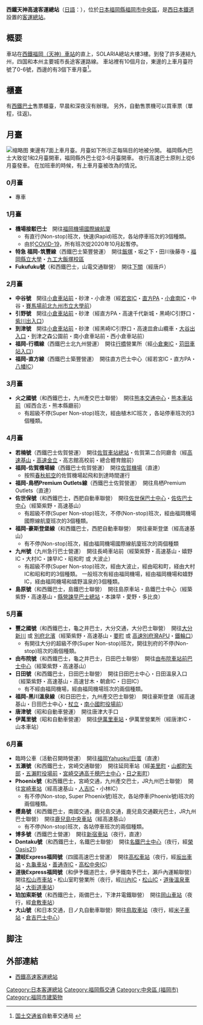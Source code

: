 {{Expand|time=2017-03-07T23:50:14+00:00}}
{{Infobox 轉運站|name={{lang|ja|西鉄天神高速バスターミナル}}<br />西鐵天神高速客運總站|logo=|image=[[File:Solaria_Terminal_Building_-_01.JPG|300px]]|location=[[日本|日本]][[福岡縣|福岡縣]][[福岡市|福岡市]][[中央區_(福岡市)|中央區]]天神2丁目1番1號|road=[[西鐵福岡（天神）車站|西鐵福岡（天神）車站]]的直上|opendate=1997年|closedate=|built=1997年|est_completion=|howtobuild=|floor=|use=|terminate=|via=}}
'''西鐵天神高速客運總站'''（[[日語|日語]]：{{lang|ja|西鉄天神高速バスターミナル}}），位於[[日本|日本]][[福岡縣|福岡縣]][[福岡市|福岡市]][[中央區_(福岡市)|中央區]]，是[[西日本鐵道|西日本鐵道]]設置的[[巴士總站|客運總站]]。

== 概要 ==
車站在[[西鐵福岡（天神）車站|西鐵福岡（天神）車站]]的直上，SOLARIA總站大樓3樓。到發了許多連結九州，四国和本州主要城市長途客運路線。
車站裡有10個月台，東邊的上車月臺符號了0-6號，西邊的有3個下車月臺<ref>[[国土交通省|国土交通省]]自動車交通局 {{PDFlink|[http://www.mlit.go.jp/jidosha/sesaku/jigyo/sonota/bus_term/ichiranhyou.pdf 一般バスターミナル現況]}}</ref>。

== 櫃臺 ==
有[[西鐵巴士|西鐵巴士]]售票櫃臺，早晨和深夜沒有辦理。
另外，自動售票機可以買車票（單程，往返)。

== 月臺 ==
[[File:Nishitetsu_Tenjin_Expressway_Bus_Terminal_Information_Map.svg|缩略图]]
東邊有7面上車月臺。月臺如下所示正每隔目的地被分開。
福岡縣內巴士大致從1和2月臺開車，福岡縣外巴士從3-6月臺開車。
夜行高速巴士原則上從6月臺發車。
在加班車的時候，有上車月臺被改為的情況。

=== 0月臺 ===
* 專車

=== 1月臺 ===
* '''機場接駁巴士'''　開往[[福岡機場|福岡機場國際線航廈]] 
** 有直行(Non-stop)班次，快速(Rapid)班次，各站停車班次的3個種類。
** 由於[[2019冠状病毒病疫情|COVID-19]]，所有班次從2020年10月起暫停。
* '''特急 福岡-筑豐線'''（西鐵巴士築豐營運）　開往[[飯塚市|飯塚]]・坂之下・田川後藤寺・[[福岡縣立大學|福岡縣立大學]]・[[九州工业大学|九工大飯塚校區]]
* '''Fukufuku號'''（和西鐵巴士，山電交通聯營）　開往[[下關站|下關]]（經唐戶）

=== 2月臺 ===
* '''中谷號'''　開往[[小倉站_(福岡縣)|小倉車站前]]・砂津・小倉港（經[[若宮IC|若宮IC]]・[[直方停車區|直方PA]]・[[小倉南IC|小倉南IC]]・中谷・[[北九州市立大學|賽馬場前北九州市立大學前]]）
* '''引野號'''　開往[[小倉站_(福岡縣)|小倉車站前]]・砂津（經直方PA・高速千代新城・黑崎IC引野口・[[紫川出入口|紫川出入口]]）
* '''到津號'''　開往[[小倉站_(福岡縣)|小倉車站前]]・砂津（經黑崎IC引野口・高速皿倉山纜車・[[大谷出入口|大谷出入口]]・到津之森公園前・南小倉車站前・西小倉車站前）
* '''福岡-行橋線'''（西鐵巴士北九州營運）　開往[[行橋市|行橋]]營業所（經[[小倉東交流道|小倉東IC]]・[[苅田車站|苅田車站入口]]）
* '''福岡-直方線'''（西鐵巴士築豐營運）　開往直方巴士中心（經若宮IC・直方PA・[[八幡IC_(福岡縣)|八幡IC]]）

=== 3月臺 ===
* '''火之國號'''（和西鐵巴士，九州產交巴士聯營）　開往[[熊本交通中心|熊本交通中心]]・[[熊本站|熊本車站前]]（經西合志・熊本縣廳前）
** 有超級不停(Super Non-stop)班次，經由植木IC班次 ，各站停車班次的3個種類。

=== 4月臺 ===
* '''若楠號'''（西鐵巴士佐賀營運）　開往[[佐賀車站|佐賀車站總站]]・佐賀第二合同廳舎（經[[基山停車區|高速基山]]・[[金立服務區|高速金立]]・高志館高校前・總合體育館前）
* '''福岡-佐賀機場線'''（西鐵巴士佐賀營運）　開往[[佐賀機場|佐賀機場]]（直達）
** 按照[[春秋航空|春秋航空]]的佐賀機場起飛和到達時間運行
* '''福岡-鳥栖Premium Outlets線'''（西鐵巴士佐賀營運）　開往鳥栖Premium Outlets（直達）
* '''佐世保號'''（和西鐵巴士，西肥自動車聯營）　開往[[佐世保站|佐世保巴士中心]]・[[佐佐車站|佐佐巴士中心]]（經築紫野・高速基山）
** 有超級不停(Super Non-stop)班次，不停(Non-stop)班次，經由福岡機場國際線航廈班次的3個種類。
* '''福岡-豪斯登堡線'''（和西鐵巴士，西肥自動車聯營）　開往豪斯登堡（經高速基山）
** 有不停(Non-stop)班次，經由福岡機場國際線航廈班次的両個種類
* '''九州號'''（九州急行巴士營運）　開往長崎車站前（經築紫野・高速基山・嬉野IC・大村IC・諫早IC・昭和町 或 大波止）
** 有超級不停(Super Non-stop)班次，經由大波止，經由昭和町，経由大村IC和昭和町的3個種類。  一般班次有經由福岡機場，經由福岡機場和嬉野IC，経由福岡機場和嬉野溫泉的3個種類。
* '''島原號'''（和西鐵巴士，島鐵巴士聯營）　開往島原車站・島鐵巴士中心（經築紫野・高速基山・[[諫早車站|縣營諫早巴士總站]]・本諫早・愛野・多比良）

=== 5月臺 ===
* '''豐之國號'''（和西鐵巴士，龜之井巴士，大分交通，大分巴士聯營）　開往[[大分市|大分新川]] 或 [[別府市|別府北濱]]（經築紫野・高速基山・[[大分站|要町]] 或 [[別府灣服務區|高速別府灣APU]]・[[鐵輪溫泉|鐵輪口]]）
** 有開往大分的超級不停(Super Non-stop)班次，開往別府的不停(Non-stop)班次的兩個種類。
* '''由布院號'''（和西鐵巴士，龜之井巴士，日田巴士聯營）　開往[[由布院車站|由布院車站前巴士中心]]（經築紫野・高速基山）
* '''日田號'''（和西鐵巴士，日田巴士聯營）　開往日田巴士中心・日田溫泉入口（經築紫野・高速基山・高速甘木・朝倉IC・日田IC）
** 有不經由福岡機場，經由福岡機場班次的兩個種類。
* '''福岡-黑川溫泉線'''（和日田巴士，九州產交巴士聯營）　開往豪斯登堡（經高速基山・日田巴士中心・[[杖立溫泉|杖立]]・[[南小國町|南小國町役場前]]）
* '''唐津號'''（昭和自動車營運）　開往唐津大手口
* '''伊萬里號'''（昭和自動車營運）　開往[[伊萬里車站|伊萬里車站]]・伊萬里營業所（經唐津IC・山本車站）

=== 6月臺 ===
* 臨時公車（活動召開時營運）　開往[[福岡巨蛋|福岡Yahuoku!巨蛋]]（直達）
* '''五瀨號'''（和西鐵巴士，宮崎交通聯營）　開往延岡車站（經[[美里町_(熊本縣)|美里町]]・[[山都町|山都町矢部]]・[[五瀨町|五瀨町役場前]]・[[高千穗町|宮崎交通高千穂巴士中心]]・[[日之影町|日之影町]]）
* '''Phoenix號'''（和西鐵巴士，宮崎交通，九州產交巴士，JR九州巴士聯營）　開往[[宮崎車站|宮崎車站]]（經高速基山・[[人吉IC|人吉IC]]・小林IC）
** 有不停(Non-stop, Super Phoenix號)班次，各站停車(Phoenix號)班次的兩個種類。
* '''櫻島號'''（和西鐵巴士，南國交通，鹿兒島交通，鹿兒島交通觀光巴士，JR九州巴士聯營）　開往[[鹿兒島中央站|鹿兒島中央車站]]（經高速基山）
** 有不停(Non-stop)班次，各站停車班次的兩個種類。
* '''博多號'''（西鐵巴士營運）　開往[[Busta新宿|新宿車站]]（夜行，直達）
* '''Dontaku號'''（和西鐵巴士，名鐵巴士聯營）　開往[[名铁巴士中心|名鐵巴士中心]]（夜行，經[[榮站_(愛知縣)|榮Oasis21]]）
* '''讚岐Express福岡號'''（四國高速巴士營運）　開往[[高松車站_(香川縣)|高松車站]]（夜行，經[[坂出站|坂出車站]]・[[丸龜站|丸龜車站]]・[[善通寺IC|善通寺IC]]・[[高松中央IC|高松中央IC]]）
* '''道後Express福岡號'''（和伊予鐵道巴士，伊予鐵南予巴士，瀨戶內運輸聯營）　開往[[松山市站|松山市車站]]・松山室町營業所（夜行，經[[川內IC|川內IC]]・[[松山IC_(愛媛縣)|松山IC]]・[[道後溫泉站|道後溫泉車站]]・[[大街道站|大街道車站]]）
* '''珀加索斯號'''（和西鐵巴士，兩備巴士，下津井電鐵聯營）　開往[[岡山站_(日本)|岡山車站]]（夜行，經[[倉敷站|倉敷車站]]）
* '''大山號'''（和日本交通，日ノ丸自動車聯營）開往[[鳥取站|鳥取車站]]（夜行，經[[米子站|米子車站]]・[[倉吉市|倉吉巴士中心]]）

== 脚注 ==
{{Reflist}}

== 外部連結 ==
* [http://www.nishitetsu.jp/bus/highwaybus/bus_terminal/ 西鐵高速客運總站] {{Wayback|url=http://www.nishitetsu.jp/bus/highwaybus/bus_terminal/ |date=20210411055140 }}{{ja}}

{{DEFAULTSORT:Nishitetsutenjinkosoku}}
[[Category:日本客運總站|Category:日本客運總站]]
[[Category:福岡縣交通|Category:福岡縣交通]]
[[Category:中央區_(福岡市)|Category:中央區 (福岡市)]]
[[Category:福岡市建築物|Category:福岡市建築物]]